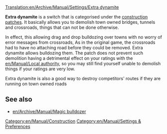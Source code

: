 [[Translation:en/Archive/Manual/Settings/Extra dynamite]]

'''Extra dynamite''' is a switch that is categorised under the [[en/Archive/Manual/Settings/Configuring patches/Construction|construction patches]]. It basically allows you to demolish town owned bridges, tunnels and crossroads, things that can not be done otherwise. 

In effect, this allowing drag and drop bulldozing over towns with no worry of error messages from crossroads, As in the original game, the crossroads had to have no attaching road before they could be removed. Extra dynamite allows bulldozing them.  The patch does not prevent such demolition having a detrimental effect on your ratings with the [[en/Manual/Local authority]], so you may still find yourself unable to demolish things if your ratings are very low.

Extra dynamite is also a good way to destroy competitors' routes if they are running on town owned roads

==See also==
* [[en/Archive/Manual/Magic bulldozer]]

[[Category:en/Manual/Construction]]
[[Category:en/Manual/Settings & Preferences]]